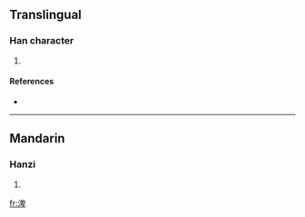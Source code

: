 ==Translingual==

===Han character===
{{Han char|rn=85|rad=水|as=08|sn=11|four=|canj=水竹田十 (EHWJ)}}

# {{defn|Han|sort=水08}}

====References====
* {{Han ref|kx=0633.371|hdz=31652.061|uh=6E12|ud=28178}}

----

==Mandarin==

===Hanzi===
{{cmn-hanzi|pin=[[pì]] ([[pi4]]), [[qīn]] ([[qin1]])|wg=p'i<sup>4</sup>, ch'in<sup>1</sup>}}

# {{defn|Mandarin|sort=水08}}

[[fr:渒]]